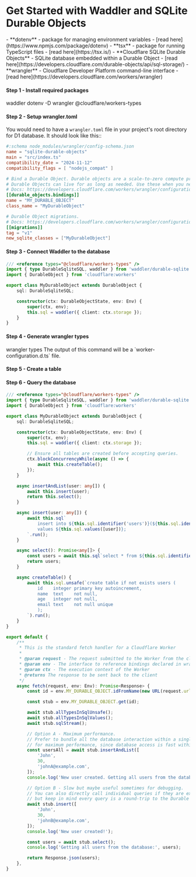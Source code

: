 
<Breadcrumbs/>

# Get Started with Waddler and SQLite Durable Objects

<Prerequisites>  
  - **dotenv** - package for managing environment variables - [read here](https://www.npmjs.com/package/dotenv)
  - **tsx** - package for running TypeScript files - [read here](https://tsx.is/)
  - **Cloudflare SQLite Durable Objects** - SQLite database embedded within a Durable Object - [read here](https://developers.cloudflare.com/durable-objects/api/sql-storage/)
  - **wrangler** - Cloudflare Developer Platform command-line interface - [read here](https://developers.cloudflare.com/workers/wrangler)
</Prerequisites>

<FileStructure />

#### Step 1 - Install required packages
<Npm>
  waddler dotenv
  -D wrangler @cloudflare/workers-types
</Npm>

#### Step 2 - Setup wrangler.toml

You would need to have a `wrangler.toml` file in your project's root directory for D1 database. It should look like this::
```toml
#:schema node_modules/wrangler/config-schema.json
name = "sqlite-durable-objects"
main = "src/index.ts"
compatibility_date = "2024-11-12"
compatibility_flags = [ "nodejs_compat" ]

# Bind a Durable Object. Durable objects are a scale-to-zero compute primitive based on the actor model.
# Durable Objects can live for as long as needed. Use these when you need a long-running "server", such as in realtime apps.
# Docs: https://developers.cloudflare.com/workers/wrangler/configuration/#durable-objects
[[durable_objects.bindings]]
name = "MY_DURABLE_OBJECT"
class_name = "MyDurableObject"

# Durable Object migrations.
# Docs: https://developers.cloudflare.com/workers/wrangler/configuration/#migrations
[[migrations]]
tag = "v1"
new_sqlite_classes = ["MyDurableObject"]
```

#### Step 3 - Connect Waddler to the database

```ts
/// <reference types="@cloudflare/workers-types" />
import { type DurableSqliteSQL, waddler } from 'waddler/durable-sqlite';
import { DurableObject } from 'cloudflare:workers'

export class MyDurableObject extends DurableObject {
	sql: DurableSqliteSQL;

	constructor(ctx: DurableObjectState, env: Env) {
		super(ctx, env);
		this.sql = waddler({ client: ctx.storage });
	}
}
```

#### Step 4 - Generate wrangler types 

<Npx>
wrangler types
</Npx>

<Callout>
The output of this command will be a `worker-configuration.d.ts` file.
</Callout>

#### Step 5 - Create a table

<CreateTable/>

#### Step 6 - Query the database

```typescript copy filename="src/index.ts"
/// <reference types="@cloudflare/workers-types" />
import { type DurableSqliteSQL, waddler } from 'waddler/durable-sqlite';
import { DurableObject } from 'cloudflare:workers'

export class MyDurableObject extends DurableObject {
	sql: DurableSqliteSQL;

	constructor(ctx: DurableObjectState, env: Env) {
		super(ctx, env);
		this.sql = waddler({ client: ctx.storage });

		// Ensure all tables are created before accepting queries.
		ctx.blockConcurrencyWhile(async () => {
			await this.createTable();
		});
	}

	async insertAndList(user: any[]) {
		await this.insert(user);
		return this.select();
	}

	async insert(user: any[]) {
		await this.sql`
    		insert into ${this.sql.identifier('users')}(${this.sql.identifier(['name', 'age', 'email'])}) 
      		values ${this.sql.values([user])};
  		`.run();
	}

	async select(): Promise<any[]> {
		const users = await this.sql`select * from ${this.sql.identifier('users')};`.all();
		return users;
	}

	async createTable() {
		await this.sql.unsafe(`create table if not exists users (
    		id    integer primary key autoincrement,
    		name  text    not null,
    		age   integer not null,
    		email text    not null unique
    		);
  		`).run();
	}
}

export default {
	/**
	 * This is the standard fetch handler for a Cloudflare Worker
	 *
	 * @param request - The request submitted to the Worker from the client
	 * @param env - The interface to reference bindings declared in wrangler.toml
	 * @param ctx - The execution context of the Worker
	 * @returns The response to be sent back to the client
	 */
	async fetch(request, env: Env): Promise<Response> {
		const id = env.MY_DURABLE_OBJECT.idFromName(new URL(request.url).pathname);

		const stub = env.MY_DURABLE_OBJECT.get(id);

		await stub.allTypesInSqlUnsafe();
		await stub.allTypesInSqlValues();
		await stub.sqlStream();

		// Option A - Maximum performance.
		// Prefer to bundle all the database interaction within a single Durable Object call
		// for maximum performance, since database access is fast within a DO.
		const usersAll = await stub.insertAndList([
			'John',
			30,
			'johnA@example.com',
		]);
		console.log('New user created. Getting all users from the database:', usersAll);

		// Option B - Slow but maybe useful sometimes for debugging.
		// You can also directly call individual queries if they are exposed
		// but keep in mind every query is a round-trip to the Durable Object instance.
		await stub.insert([
			'John',
			30,
			'johnB@example.com',
		]);
		console.log('New user created!');

		const users = await stub.select();
		console.log('Getting all users from the database:', users);

		return Response.json(users);
	},
}
```